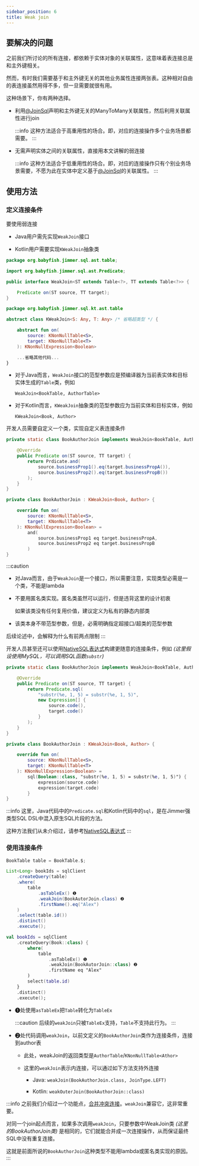 ```yaml
---
sidebar_position: 6
title: Weak join
---
```



## 要解决的问题

之前我们所讨论的所有连接，都依赖于实体对象的关联属性，这意味着表连接总是和主外键相关。

然而，有时我们需要基于和主外键无关的其他业务属性连接两张表。这种相对自由的表连接虽然用得不多，但一旦需要就很有用。

这种场景下，你有两种选择。

-   利用[@JoinSql](../../mapping/advanced/join-sql)声明和主外键无关的ManyToMany关联属性，然后利用关联属性进行join

    :::info
    这种方法适合于高重用性的场合。即，对应的连接操作多个业务场景都需要。
    :::

-   无需声明实体之间的关联属性，直接用本文讲解的弱连接

    :::info
    这种方法适合于低重用性的场合。即，对应的连接操作只有个别业务场景需要，不愿为此在实体中定义基于[@JoinSql](../../mapping/advanced/join-sql)的关联属性。
    :::

## 使用方法

### 定义连接条件

要使用弱连接

-   Java用户需先实现`WeakJoin`接口

-   Kotlin用户需要实现`KWeakJoin`抽象类

<Tabs groupId="language">
<TabItem value="java" label="Java">

```java title="WeakJoin.java"
package org.babyfish.jimmer.sql.ast.table;

import org.babyfish.jimmer.sql.ast.Predicate;

public interface WeakJoin<ST extends Table<?>, TT extends Table<?>> {

    Predicate on(ST source, TT target);
}
```

</TabItem>
<TabItem value="kotlin" label="Kotlin">

```kotlin title="KWeakJoin.kt"
package org.babyfish.jimmer.sql.kt.ast.table

abstract class KWeakJoin<S: Any, T: Any> /* 省略超类型 */ {

    abstract fun on(
        source: KNonNullTable<S>,
        target: KNonNullTable<T>
    ): KNonNullExpression<Boolean>

    ...省略其他代码...
}
```

</TabItem>
</Tabs>

-   对于Java而言，`WeakJoin`接口的范型参数应是预编译器为当前表实体和目标实体生成的`Table`类，例如

    `WeakJoin<BookTable, AuthorTable>`

-   对于Kotlin而言，`KWeakJoin`抽象类的范型参数应为当前实体和目标实体，例如

    `KWeakJoin<Book, Author>`

开发人员需要自定义一个类，实现自定义表连接条件

<Tabs groupId="language">
<TabItem value="java" label="Java">

```java
private static class BookAuthorJoin implements WeakJoin<BookTable, AuthorTable> {

    @Override
    public Predicate on(ST source, TT target) {
        return Prdicate.and(
            source.businessProp1().eq(target.businessPropA()),
            source.businessProp2().eq(target.businessPropB())
        );
    }
}
```

</TabItem>
<TabItem value="kotlin" label="Kotlin">

```kotlin
private class BookAuthorJoin : KWeakJoin<Book, Author> {

    override fun on(
        source: KNonNullTable<S>,
        target: KNonNullTable<T>
    ): KNonNullExpression<Boolean> =
        and(
            source.businessProp1 eq target.businessPropA,
            source.businessProp2 eq target.businessPropB
        )
}
```

</TabItem>
</Tabs>

:::caution
-   对Java而言，由于`WeakJoin`是一个接口，所以需要注意，实现类型必需是一个类，不能是lambda

-   不要用匿名类实现。匿名类虽然可以运行，但是违背这里的设计初衷

    如果该类没有任何复用价值，建议定义为私有的静态内部类

-   该类本身不带范型参数，但是，必需明确指定超接口/超类的范型参数

后续论述中，会解释为什么有前两点限制
:::

开发人员甚至还可以使用[NativeSQL表达式](../native-sql)构建更随意的连接条件，例如 *(这里假设使用MySQL，可以调用SQL函数`substr`)*

<Tabs groupId="language">
<TabItem value="java" label="Java">

```java
private static class BookAuthorJoin implements WeakJoin<BookTable, AuthorTable> {

    @Override
    public Predicate on(ST source, TT target) {
        return Predicate.sql(
            "substr(%e, 1, 5) = substr(%e, 1, 5)",
            new Expression[] {
                source.code(),
                target.code()
            }
        );
    }
}
```

</TabItem>
<TabItem value="kotlin" label="Kotlin">

```kotlin
private class BookAuthorJoin : KWeakJoin<Book, Author> {

    override fun on(
        source: KNonNullTable<S>,
        target: KNonNullTable<T>
    ): KNonNullExpression<Boolean> =
        sql(Boolean::class, "substr(%e, 1, 5) = substr(%e, 1, 5)") {
            expression(source.code)
            expression(target.code)
        }
}
```

</TabItem>
</Tabs>

:::info
这里，Java代码中的`Predicate.sql`和Kotlin代码中的`sql`，是在Jimmer强类型SQL DSL中混入原生SQL片段的方法。

这种方法我们从未介绍过，请参考[NativeSQL表达式](../native-sql)
:::

### 使用连接条件

<Tabs groupId="language">
<TabItem value="java" label="Java">

```java
BookTable table = BookTable.$;

List<Long> bookIds = sqlClient
    .createQuery(table)
    .where(
        table
            .asTableEx() ❶
            .weakJoin(BookAutorJoin.class) ❷
            .firstName().eq("Alex")
    )
    .select(table.id())
    .distinct()
    .execute();
```

</TabItem>
<TabItem value="kotlin" label="Kotlin">

```kotlin
val bookIds = sqlClient
    .createQuery(Book::class) {
        where(
            table
                .asTableEx() ❶
                .weakJoin(BookAutorJoin::class) ❷
                .firstName eq "Alex"
        )
        select(table.id)
    }
    .distinct()
    .execute();
```

</TabItem>
</Tabs>

-   ❶处使用`asTableEx`把`Table`转化为`TableEx`

    :::caution
    后续的`weakJoin`只被`TableEx`支持，`Table`不支持此行为。
    :::

-   ❷处代码调用`weakJoin`，以前文定义的`BookAuthorJoin`类作为连接条件，连接到author表

    -   此处，weakJoin的返回类型是`AuthorTable`/`KNonNullTable<Athor>`

    -   这里的`weakJoin`表示内连接，可以通过如下方法支持外连接
    
        -   Java: `weakJoin(BookAuthorJoin.class, JoinType.LEFT)`

        -   Kotlin: `weakOuterJoin(BookAuthorJoin::class)`

:::info
之前我们介绍过一个功能点，[合并冲突连接](./merge)。`weakJoin`兼容它，这非常重要。

对同一个join起点而言，如果多次调用`weakJoin`，只要参数中WeakJoin类 *(这里的BookAuthorJoin类)* 是相同的，它们就能合并成一次连接操作，从而保证最终SQL中没有重复连接。

这就是前面所说的`BookAuthorJoin`这种类型不能用lambda或匿名类实现的原因。
:::
